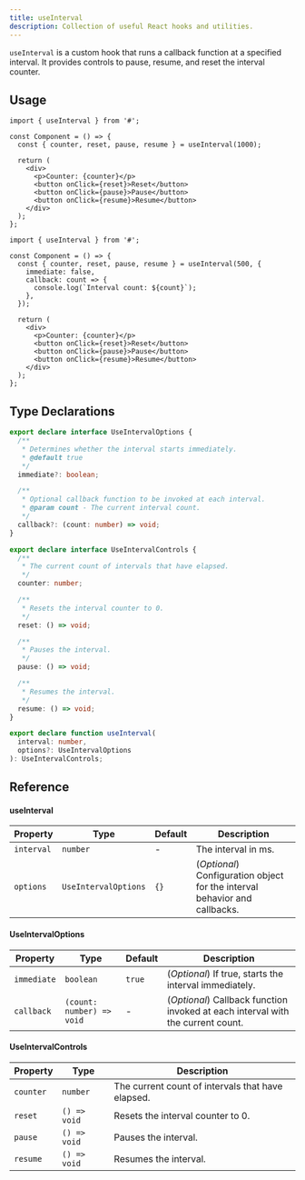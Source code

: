 ```yaml
---
title: useInterval
description: Collection of useful React hooks and utilities.
---
```


`useInterval` is a custom hook that runs a callback function at a specified interval. It provides controls to pause, resume, and reset the interval counter.

## Usage

```tsx
import { useInterval } from '#';

const Component = () => {
  const { counter, reset, pause, resume } = useInterval(1000);

  return (
    <div>
      <p>Counter: {counter}</p>
      <button onClick={reset}>Reset</button>
      <button onClick={pause}>Pause</button>
      <button onClick={resume}>Resume</button>
    </div>
  );
};
```

```tsx
import { useInterval } from '#';

const Component = () => {
  const { counter, reset, pause, resume } = useInterval(500, {
    immediate: false,
    callback: count => {
      console.log(`Interval count: ${count}`);
    },
  });

  return (
    <div>
      <p>Counter: {counter}</p>
      <button onClick={reset}>Reset</button>
      <button onClick={pause}>Pause</button>
      <button onClick={resume}>Resume</button>
    </div>
  );
};
```

## Type Declarations

```ts
export declare interface UseIntervalOptions {
  /**
   * Determines whether the interval starts immediately.
   * @default true
   */
  immediate?: boolean;

  /**
   * Optional callback function to be invoked at each interval.
   * @param count - The current interval count.
   */
  callback?: (count: number) => void;
}

export declare interface UseIntervalControls {
  /**
   * The current count of intervals that have elapsed.
   */
  counter: number;

  /**
   * Resets the interval counter to 0.
   */
  reset: () => void;

  /**
   * Pauses the interval.
   */
  pause: () => void;

  /**
   * Resumes the interval.
   */
  resume: () => void;
}

export declare function useInterval(
  interval: number,
  options?: UseIntervalOptions
): UseIntervalControls;
```

## Reference

#### useInterval

| Property   | Type                 | Default | Description                                                                |
| ---------- | -------------------- | ------- | -------------------------------------------------------------------------- |
| `interval` | `number`             | -       | The interval in ms.                                                        |
| `options`  | `UseIntervalOptions` | `{}`    | (_Optional_) Configuration object for the interval behavior and callbacks. |

#### UseIntervalOptions

| Property    | Type                      | Default | Description                                                                     |
| ----------- | ------------------------- | ------- | ------------------------------------------------------------------------------- |
| `immediate` | `boolean`                 | `true`  | (_Optional_) If true, starts the interval immediately.                          |
| `callback`  | `(count: number) => void` | -       | (_Optional_) Callback function invoked at each interval with the current count. |

#### UseIntervalControls

| Property  | Type         | Description                                       |
| --------- | ------------ | ------------------------------------------------- |
| `counter` | `number`     | The current count of intervals that have elapsed. |
| `reset`   | `() => void` | Resets the interval counter to 0.                 |
| `pause`   | `() => void` | Pauses the interval.                              |
| `resume`  | `() => void` | Resumes the interval.                             |

